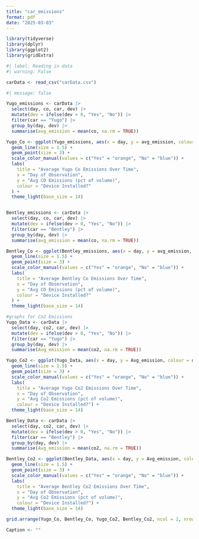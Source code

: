 ```yaml
---
title: "car_emissions"
format: pdf
date: "2025-03-03"
---
```


```r
library(tidyverse)
library(dplyr)
library(ggplot2)
library(gridExtra)
```

```r
#| label: Reading in data
#| warning: False

carData <- read_csv("carData.csv")
```

```r
#| message: false

Yugo_emissions <- carData |>
  select(day, co, car, dev) |>
  mutate(dev = ifelse(dev > 0, "Yes", "No")) |>
  filter(car == "Yugo") |>
  group_by(day, dev) |>
  summarise(avg_emission = mean(co, na.rm = TRUE))

Yugo_Co <- ggplot(Yugo_emissions, aes(x = day, y = avg_emission, colour = dev, group = dev)) +
  geom_line(size = 1.5) + 
  geom_point(size = 3) + 
  scale_color_manual(values = c("Yes" = "orange", "No" = "blue")) + 
  labs(
    title = "Average Yugo Co Emissions Over Time",
    x = "Day of Observation",
    y = "Avg CO Emissions (pct of volume)",
    colour = "Device Installed?"
  ) +
  theme_light(base_size = 14)  


Bentley_emissions <- carData |>
  select(day, co, car, dev) |>
  mutate(dev = ifelse(dev > 0, "Yes", "No")) |>
  filter(car == "Bentley") |>
  group_by(day, dev) |>
  summarise(avg_emission = mean(co, na.rm = TRUE))

Bentley_Co <- ggplot(Bentley_emissions, aes(x = day, y = avg_emission, colour = dev, group = dev)) +
  geom_line(size = 1.5) +
  geom_point(size = 3) +  
  scale_color_manual(values = c("Yes" = "orange", "No" = "blue")) + 
  labs(
    title = "Average Bentley Co Emissions Over Time",
    x = "Day of Observation",
    y = "Avg CO Emissions (pct of volume)",
    colour = "Device Installed?"
  ) +
  theme_light(base_size = 14)

#graphs for Co2 Emissions
Yugo_Data <- carData |>
  select(day, co2, car, dev) |>
  mutate(dev = ifelse(dev > 0, "Yes", "No")) |>
  filter(car == "Yugo") |>
  group_by(day, dev) |>
  summarise(Avg_emission = mean(co2, na.rm = TRUE))

Yugo_Co2 <- ggplot(Yugo_Data, aes(x = day, y = Avg_emission, colour = dev, group = dev)) +
  geom_line(size = 1.5) +  
  geom_point(size = 3) +
  scale_color_manual(values = c("Yes" = "orange", "No" = "blue")) +
  labs(
    title = "Average Yugo Co2 Emissions Over Time",
    x = "Day of Observation",
    y = "Avg Co2 Emissions (pct of volume)",
    colour = "Device Installed?") +
  theme_light(base_size = 14)

Bentley_Data <- carData |>
  select(day, co2, car, dev) |>
  mutate(dev = ifelse(dev > 0, "Yes", "No")) |>
  filter(car == "Bentley") |>
  group_by(day, dev) |>
  summarise(Avg_emission = mean(co2, na.rm = TRUE))

Bentley_Co2 <- ggplot(Bentley_Data, aes(x = day, y = Avg_emission, colour = dev, group = dev)) +
  geom_line(size = 1.5) + 
  geom_point(size = 3) +
  scale_color_manual(values = c("Yes" = "orange", "No" = "blue")) +
  labs(
    title = "Average Bentley Co2 Emissions Over Time",
    x = "Day of Observation",
    y = "Avg Co2 Emissions (pct of volume)",
    colour = "Device Installed?") +
  theme_light(base_size = 14)

grid.arrange(Yugo_Co, Bentley_Co, Yugo_Co2, Bentley_Co2, ncol = 2, nrow = 2)

Caption <- ""
```


